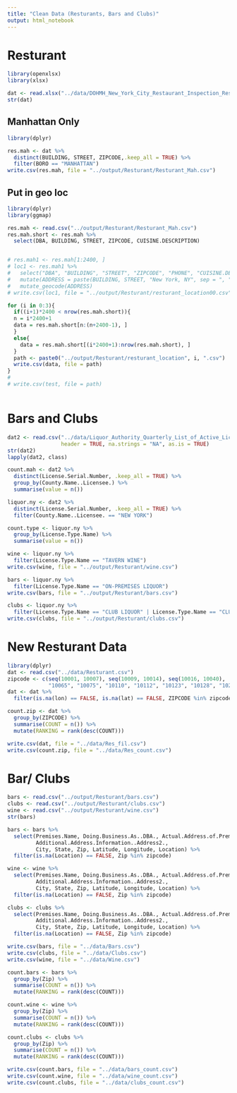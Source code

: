 ```yaml
---
title: "Clean Data (Resturants, Bars and Clubs)"
output: html_notebook
---
```

# Resturant
```r
library(openxlsx)
library(xlsx)

dat <- read.xlsx("../data/DOHMH_New_York_City_Restaurant_Inspection_Results.xlsx",1)
str(dat)
```

## Manhattan Only
```r
library(dplyr)

res.mah <- dat %>%
  distinct(BUILDING, STREET, ZIPCODE,.keep_all = TRUE) %>%
  filter(BORO == "MANHATTAN")
write.csv(res.mah, file = "../output/Resturant/Resturant_Mah.csv")
```

## Put in geo loc
```r
library(dplyr)
library(ggmap)

res.mah <- read.csv("../output/Resturant/Resturant_Mah.csv")
res.mah.short <- res.mah %>%
  select(DBA, BUILDING, STREET, ZIPCODE, CUISINE.DESCRIPTION)


# res.mah1 <- res.mah[1:2400, ]
# loc1 <- res.mah1 %>%
#   select("DBA", "BUILDING", "STREET", "ZIPCODE", "PHONE", "CUISINE.DESCRIPTION", "GRADE")%>%
#   mutate(ADDRESS = paste(BUILDING, STREET, "New York, NY", sep = ", ")) %>%
#   mutate_geocode(ADDRESS)
# write.csv(loc1, file = "../output/Resturant/resturant_location00.csv")
```

```r
for (i in 0:3){
  if((i+1)*2400 < nrow(res.mah.short)){
  n = i*2400+1
  data = res.mah.short[n:(n+2400-1), ]
  }
  else{
    data = res.mah.short[(i*2400+1):nrow(res.mah.short), ]
  }
  path <- paste0("../output/Resturant/resturant_location", i, ".csv")
  write.csv(data, file = path)
}
# 
# write.csv(test, file = path)
```

```r

```


# Bars and Clubs
```r
dat2 <- read.csv("../data/Liquor_Authority_Quarterly_List_of_Active_Licenses.csv", 
                 header = TRUE, na.strings = "NA", as.is = TRUE)
str(dat2)
lapply(dat2, class)
```

```r
count.mah <- dat2 %>%
  distinct(License.Serial.Number, .keep_all = TRUE) %>%
  group_by(County.Name..Licensee.) %>%
  summarise(value = n())

liquor.ny <- dat2 %>%
  distinct(License.Serial.Number, .keep_all = TRUE) %>%
  filter(County.Name..Licensee. == "NEW YORK")

count.type <- liquor.ny %>%
  group_by(License.Type.Name) %>%
  summarise(value = n())

wine <- liquor.ny %>%
  filter(License.Type.Name == "TAVERN WINE")
write.csv(wine, file = "../output/Resturant/wine.csv")

bars <- liquor.ny %>%
  filter(License.Type.Name == "ON-PREMISES LIQUOR")
write.csv(bars, file = "../output/Resturant/bars.csv")

clubs <- liquor.ny %>%
  filter(License.Type.Name == "CLUB LIQUOR" | License.Type.Name == "CLUB WINE")
write.csv(clubs, file = "../output/Resturant/clubs.csv")
```

# New Resturant Data
```r
library(dplyr)
dat <- read.csv("../data/Resturant.csv")
zipcode <- c(seq(10001, 10007), seq(10009, 10014), seq(10016, 10040), 
             "10065", "10075", "10110", "10112", "10123", "10128", "10280", "10282")
dat <- dat %>%
  filter(is.na(lon) == FALSE, is.na(lat) == FALSE, ZIPCODE %in% zipcode)

count.zip <- dat %>%
  group_by(ZIPCODE) %>%
  summarise(COUNT = n()) %>%
  mutate(RANKING = rank(desc(COUNT)))

write.csv(dat, file = "../data/Res_fil.csv")
write.csv(count.zip, file = "../data/Res_count.csv")
```

# Bar/ Clubs
```r
bars <- read.csv("../output/Resturant/bars.csv")
clubs <- read.csv("../output/Resturant/clubs.csv")
wine <- read.csv("../output/Resturant/wine.csv")
str(bars)

bars <- bars %>%
  select(Premises.Name, Doing.Business.As..DBA., Actual.Address.of.Premises..Address1.,
         Additional.Address.Information..Address2., 
         City, State, Zip, Latitude, Longitude, Location) %>%
  filter(is.na(Location) == FALSE, Zip %in% zipcode)

wine <- wine %>%
  select(Premises.Name, Doing.Business.As..DBA., Actual.Address.of.Premises..Address1.,
         Additional.Address.Information..Address2., 
         City, State, Zip, Latitude, Longitude, Location) %>%
  filter(is.na(Location) == FALSE, Zip %in% zipcode)

clubs <- clubs %>%
  select(Premises.Name, Doing.Business.As..DBA., Actual.Address.of.Premises..Address1.,
         Additional.Address.Information..Address2., 
         City, State, Zip, Latitude, Longitude, Location) %>%
  filter(is.na(Location) == FALSE, Zip %in% zipcode)

write.csv(bars, file = "../data/Bars.csv")
write.csv(clubs, file = "../data/Clubs.csv")
write.csv(wine, file = "../data/Wine.csv")
```

```r
count.bars <- bars %>%
  group_by(Zip) %>%
  summarise(COUNT = n()) %>%
  mutate(RANKING = rank(desc(COUNT)))

count.wine <- wine %>%
  group_by(Zip) %>%
  summarise(COUNT = n()) %>%
  mutate(RANKING = rank(desc(COUNT)))

count.clubs <- clubs %>%
  group_by(Zip) %>%
  summarise(COUNT = n()) %>%
  mutate(RANKING = rank(desc(COUNT)))

write.csv(count.bars, file = "../data/bars_count.csv")
write.csv(count.wine, file = "../data/wine_count.csv")
write.csv(count.clubs, file = "../data/clubs_count.csv")
```

